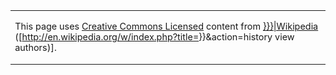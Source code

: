 {| align=center border=0 cellpadding=3 cellspacing=3 style="border: 1px solid #E0E0E0; background-color: #F8F8F8; color:black;"
|- 
| style="font-size: 90%" | This page uses [[w:Wikia:Licensing|Creative Commons Licensed]] content from [[Wikipedia:{{{1|{{FULLPAGENAME}}}}}|Wikipedia]] ([http://en.wikipedia.org/w/index.php?title={{urlencode:{{{1|{{FULLPAGENAME}}}}}}}&action=history view authors)]. 
|}<noinclude>
{{documentation}}</noinclude>